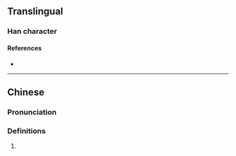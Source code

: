 {{character info/new}}
==Translingual==

===Han character===
{{Han char|rn=30|rad=口|as=05|sn=8|four=64027|canj=RKLB|ids=⿰口布}}

====References====
* {{Han ref|kx=0185.211|hdz=10599.070|uh=5498|ud=21656|bh=CBEC|bd=52204}}

----

==Chinese==
{{zh-forms}}

===Pronunciation===
{{zh-pron
|m=bù
|m-s=
|dg=
|c=bou3
|c-t=
|g=
|h=pfs=
|j=
|mb=
|md=
|mn=
|mn-t=
|w=
|x=
|mc=y
|oc=y
|cat=
}}

===Definitions===
{{zh-hanzi}}

# {{rfdef|zh}}